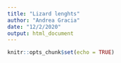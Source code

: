 ```yaml
---
title: "Lizard lenghts"
author: "Andrea Gracia"
date: "12/2/2020"
output: html_document
---
```


```r
knitr::opts_chunk$set(echo = TRUE)
```

